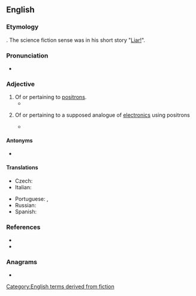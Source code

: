 ==English==

===Etymology===
{{suffix|en|positron|ic}}. The science fiction sense was {{coin|en|nat=American|occ=science fiction author|Isaac Asimov|in=1941|nocap=1}} in his short story "[[wikipedia:Liar! (short story)|Liar!]]".

===Pronunciation===
* {{a|UK}} {{IPA|en|/pɒz.ɪˈtɹɒn.ɪk/}}

===Adjective===
{{wikipedia|positronic brain}}
{{en-adj|-}}

# Of or pertaining to [[positron]]s.
#* {{quote-journal|en|title=Grating Space of Barium-Copper-Stearate Films|date=1 September 1937|journal=Physical Review|passage=The element bombarded should be of high isotopic content, and should not give any other '''positronic''' radioelement whose lifetime is comparable to the one looked for.|volume=52|page=525|author=Clifford Holley and Seymour Bernstein}}
# {{lb|en|science fiction}} Of or pertaining to a supposed analogue of [[electronic]]s using positrons
#* {{quote-journal
|en
|year=1941
|month=May
|first=Isaac
|last=Asimov
|authorlink=Isaac Asimov
|magazine=[[wikipedia:Analog Science Fiction and Fact|Astounding Science-Fiction]]
|title=[[wikipedia:Liar! (short story)|Liar!]]
|volume=27
|issue=3
|page=
|passage=By exact count, there are seventy-five thousand, two hundred and thirty-four operations necessary for the manufacture of a single '''positronic''' brain.
}}

====Antonyms====
* {{l|en|electronic}}

====Translations====
{{trans-top}}
* Czech: {{t|cs|positronový}}
* Italian: {{t+|it|positronico}}
{{trans-mid}}
* Portuguese: {{t|pt|positrónico}} {{qualifier|Portugal}}, {{t|pt|positrônico}} {{qualifier|Brazil}}
* Russian: {{t+|ru|позитро́нный}}
* Spanish: {{t+|es|positrónico}}
{{trans-bottom}}

===References===
* {{R:Brave New Words|page=151}}
* {{R:HDSF|92|positronic adj.}}

===Anagrams===
* {{anagrams|en|a=ciinooprst|inotropics|post-ironic|postironic}}

[[Category:English terms derived from fiction]]